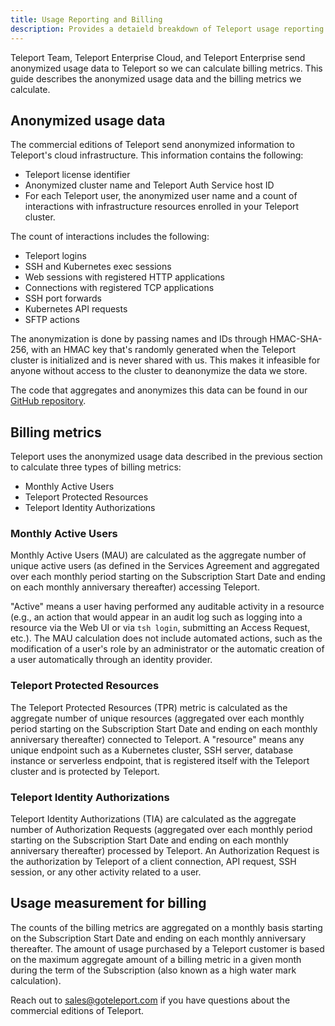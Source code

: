 ```yaml
---
title: Usage Reporting and Billing
description: Provides a detaield breakdown of Teleport usage reporting and billing.
---
```


Teleport Team, Teleport Enterprise Cloud, and Teleport Enterprise send
anonymized usage data to Teleport so we can calculate billing metrics. This
guide describes the anonymized usage data and the billing metrics we calculate.

## Anonymized usage data

The commercial editions of Teleport send anonymized information to Teleport's
cloud infrastructure. This information contains the following:

-   Teleport license identifier
-   Anonymized cluster name and Teleport Auth Service host ID
-   For each Teleport user, the anonymized user name and a count of interactions
    with infrastructure resources enrolled in your Teleport cluster.

The count of interactions includes the following:

- Teleport logins
- SSH and Kubernetes exec sessions
- Web sessions with registered HTTP applications
- Connections with registered TCP applications
- SSH port forwards
- Kubernetes API requests
- SFTP actions

The anonymization is done by passing names and IDs through HMAC-SHA-256, with an
HMAC key that's randomly generated when the Teleport cluster is initialized and
is never shared with us. This makes it infeasible for anyone without access to
the cluster to deanonymize the data we store.

The code that aggregates and anonymizes this data can be found in our [GitHub
repository](https://github.com/gravitational/teleport/tree/master/lib/usagereporter/teleport/aggregating).

## Billing metrics

Teleport uses the anonymized usage data described in the previous section to
calculate three types of billing metrics:

- Monthly Active Users
- Teleport Protected Resources
- Teleport Identity Authorizations

### Monthly Active Users 

Monthly Active Users (MAU) are calculated as the aggregate number of unique
active users (as defined in the Services Agreement and aggregated over each
monthly period starting on the Subscription Start Date and ending on each
monthly anniversary thereafter) accessing Teleport. 

"Active" means a user having performed any auditable activity in a resource
(e.g., an action that would appear in an audit log such as logging into a
resource via the Web UI or via `tsh login`, submitting an Access Request, etc.).
The MAU calculation does not include automated actions, such as the modification
of a user's role by an administrator or the automatic creation of a user
automatically through an identity provider.

### Teleport Protected Resources

The Teleport Protected Resources (TPR) metric is calculated as the aggregate
number of unique resources (aggregated over each monthly period starting on the
Subscription Start Date and ending on each monthly anniversary thereafter)
connected to Teleport. A "resource" means any unique endpoint such as a
Kubernetes cluster, SSH server, database instance or serverless endpoint, that
is registered itself with the Teleport cluster and is protected by Teleport.

### Teleport Identity Authorizations

Teleport Identity Authorizations (TIA) are calculated as the aggregate number of
Authorization Requests (aggregated over each monthly period starting on the
Subscription Start Date and ending on each monthly anniversary thereafter)
processed by Teleport. An Authorization Request is the authorization by Teleport
of a client connection, API request, SSH session, or any other activity related
to a user.

## Usage measurement for billing

The counts of the billing metrics are aggregated on a monthly basis starting on
the Subscription Start Date and ending on each monthly anniversary thereafter.
The amount of usage purchased by a Teleport customer is based on the maximum
aggregate amount of a billing metric in a given month during the term of the
Subscription (also known as a high water mark calculation).

Reach out to sales@goteleport.com if you have questions about the
commercial editions of Teleport.
